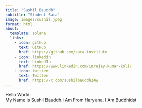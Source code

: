```yaml
---
title: "Sushil Bauddh"
subtitle: "Student Sara"
image: images/sushil.jpeg
format: html
about:
  template: solana
  links:
    - icon: github
      text: GitHub
      href: https://github.com/sara-institute
    - icon: linkedin
      text: LinkedIn
      href: https://www.linkedin.com/in/ajay-kumar-koli/
    - icon: twitter
      text: Twitter
      href: https://x.com/sushilbauddh24w
---
```



Hello World:  
My Name Is Sushil Bauddh.I Am From Haryana. I Am Buddhidst 
